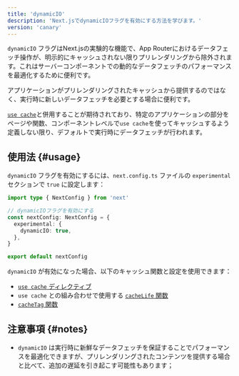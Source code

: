 ```yaml
---
title: 'dynamicIO'
description: 'Next.jsでdynamicIOフラグを有効にする方法を学びます。'
version: 'canary'
---
```


`dynamicIO` フラグはNext.jsの実験的な機能で、App Routerにおけるデータフェッチ操作が、明示的にキャッシュされない限りプリレンダリングから除外されます。これはサーバーコンポーネントでの動的なデータフェッチのパフォーマンスを最適化するために便利です。

アプリケーションがプリレンダリングされたキャッシュから提供するのではなく、実行時に新しいデータフェッチを必要とする場合に便利です。

[`use cache`](/docs/app/api-reference/directives/use-cache)と併用することが期待されており、特定のアプリケーションの部分をページや関数、コンポーネントレベルで`use cache`を使ってキャッシュするよう定義しない限り、デフォルトで実行時にデータフェッチが行われます。

## 使用法 {#usage}

`dynamicIO` フラグを有効にするには、`next.config.ts` ファイルの `experimental` セクションで `true` に設定します：

```ts title="next.config.ts"
import type { NextConfig } from 'next'

// dynamicIOフラグを有効にする
const nextConfig: NextConfig = {
  experimental: {
    dynamicIO: true,
  },
}

export default nextConfig
```

`dynamicIO` が有効になった場合、以下のキャッシュ関数と設定を使用できます：

- [`use cache` ディレクティブ](/docs/app/api-reference/directives/use-cache)
- `use cache` との組み合わせで使用する [`cacheLife` 関数](/docs/app/api-reference/next-config-js/cacheLife)
- [`cacheTag` 関数](/docs/app/api-reference/functions/cacheTag)

## 注意事項 {#notes}

- `dynamicIO` は実行時に新鮮なデータフェッチを保証することでパフォーマンスを最適化できますが、プリレンダリングされたコンテンツを提供する場合と比べて、追加の遅延を引き起こす可能性もあります；
